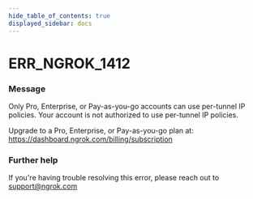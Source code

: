 ```yaml
---
hide_table_of_contents: true
displayed_sidebar: docs
---
```



# ERR_NGROK_1412

### Message
Only Pro, Enterprise, or Pay-as-you-go accounts can use per-tunnel IP policies.
Your account is not authorized to use per-tunnel IP policies. 

Upgrade to a Pro, Enterprise, or Pay-as-you-go plan at: https://dashboard.ngrok.com/billing/subscription

<ErrorDetails error='err_ngrok_1412' />


### Further help
If you're having trouble resolving this error, please reach out to [support@ngrok.com](mailto:support@ngrok.com?subject=Help%20with%20ERR_NGROK_1412)

